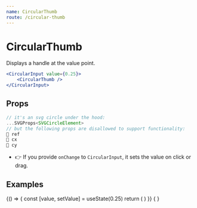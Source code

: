 ```yaml
---
name: CircularThumb
route: /circular-thumb
---
```



# CircularThumb

Displays a handle at the value point.

```jsx
<CircularInput value={0.25}>
	<CircularThumb />
</CircularInput>
```

## Props

```jsx
// it's an svg circle under the hood:
...SVGProps<SVGCircleElement>
// but the following props are disallowed to support functionality:
🚫 ref
🚫 cx
🚫 cy
```

- 👉 If you provide `onChange` to `CircularInput`, it sets the value on click or drag.

## Examples

<Playground>
	{() => {
		const [value, setValue] = useState(0.25)
		return (
			<CircularInput value={value} onChange={setValue}>
				<CircularThumb />
			</CircularInput>
		)
	}}
</Playground>

<Playground>
	{
		<CircularInput value={0.75}>
			<CircularThumb fill="red" />
		</CircularInput>
	}
</Playground>
